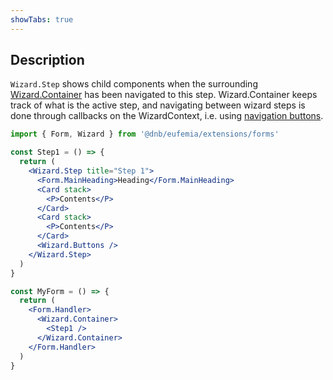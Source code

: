 ```yaml
---
showTabs: true
---
```


## Description

`Wizard.Step` shows child components when the surrounding [Wizard.Container](/uilib/extensions/forms/extended-features/Wizard/Container/) has been navigated to this step. Wizard.Container keeps track of what is the active step, and navigating between wizard steps is done through callbacks on the WizardContext, i.e. using [navigation buttons](/uilib/extensions/forms/extended-features/Wizard/Buttons/).

```jsx
import { Form, Wizard } from '@dnb/eufemia/extensions/forms'

const Step1 = () => {
  return (
    <Wizard.Step title="Step 1">
      <Form.MainHeading>Heading</Form.MainHeading>
      <Card stack>
        <P>Contents</P>
      </Card>
      <Card stack>
        <P>Contents</P>
      </Card>
      <Wizard.Buttons />
    </Wizard.Step>
  )
}

const MyForm = () => {
  return (
    <Form.Handler>
      <Wizard.Container>
        <Step1 />
      </Wizard.Container>
    </Form.Handler>
  )
}
```
